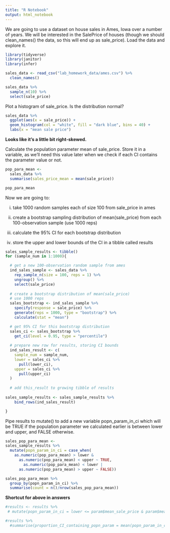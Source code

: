 ```yaml
---
title: "R Notebook"
output: html_notebook
---
```


We are going to use a dataset on house sales in Ames, Iowa over a number of years. We will be interested in the SalePrice of houses (though we should clean_names() the data, so this will end up as sale_price). Load the data and explore it.

```r
library(tidyverse)
library(janitor)
library(infer)

sales_data <- read_csv("lab_homework_data/ames.csv") %>% 
  clean_names()
```

```r
sales_data %>%
  sample_n(10) %>%
  select(sale_price)

```

Plot a histogram of sale_price. Is the distribution normal?

```r
sales_data %>%
  ggplot(aes(x = sale_price)) + 
  geom_histogram(col = "white", fill = "dark blue", bins = 40) +
  labs(x = "mean sale price")
```
**Looks like it's a little bit right-skewed.** 

Calculate the population parameter mean of sale_price. Store it in a variable, as we’ll need this value later when we check if each CI contains the parameter value or not.

```r
pop_para_mean <-
  sales_data %>%
  summarise(sales_price_mean = mean(sale_price))

pop_para_mean
```

Now we are going to:

i) take 1000 random samples each of size 100 from sale_price in ames

ii) create a bootstrap sampling distribution of mean(sale_price) from each 100-observation sample (use 1000 reps)

iii) calculate the 95% CI for each bootstrap distribution

iv) store the upper and lower bounds of the CI in a tibble called results

```r
sales_sample_results <- tibble()
for (sample_num in 1:1000){

  # get a new 100-observation random sample from ames
  ind_sales_sample <- sales_data %>%
    rep_sample_n(size = 100, reps = 1) %>%
    ungroup() %>%
    select(sale_price)
  
  # create a bootstrap distribution of mean(sale_price)
  # use 1000 reps
  sales_bootstrap <- ind_sales_sample %>%
    specify(response = sale_price) %>%
    generate(reps = 1000, type = "bootstrap") %>%
    calculate(stat = "mean")

  # get 95% CI for this bootstrap distribution
  sales_ci <- sales_bootstrap %>%
    get_ci(level = 0.95, type = "percentile")
  
  # prepare new row for results, storing CI bounds
  ind_sales_result <- c(
    sample_num = sample_num, 
    lower = sales_ci %>% 
      pull(lower_ci), 
    upper = sales_ci %>%
      pull(upper_ci)
  )
  
  # add this_result to growing tibble of results
  
sales_sample_results <- sales_sample_results %>%
    bind_rows(ind_sales_result)

}
```

Pipe results to mutate() to add a new variable popn_param_in_ci which will be TRUE if the population parameter we calculated earlier is between lower and upper, and FALSE otherwise.

```r

sales_pop_para_mean <-
sales_sample_results %>%
  mutate(popn_param_in_ci = case_when(
    as.numeric(pop_para_mean) > lower & 
      as.numeric(pop_para_mean) < upper ~ TRUE,
        as.numeric(pop_para_mean) < lower | 
      as.numeric(pop_para_mean) > upper ~ FALSE))

```

```r
sales_pop_para_mean %>%
  group_by(popn_param_in_ci) %>% 
  summarise(count = n()/nrow(sales_pop_para_mean))
```

**Shortcut for above in answers**

```r
#results <- results %>%
 # mutate(popn_param_in_ci = lower <= param$mean_sale_price & param$mean_sale_price <= upper)

#results %>%
  #summarise(proportion_CI_containing_popn_param = mean(popn_param_in_ci))
```

